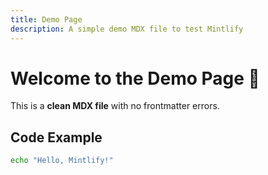 ```yaml
---
title: Demo Page
description: A simple demo MDX file to test Mintlify
---
```


# Welcome to the Demo Page 🎉

This is a **clean MDX file** with no frontmatter errors.

## Code Example

```bash
echo "Hello, Mintlify!"
```